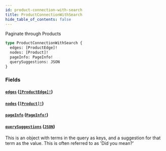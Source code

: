 ```yaml
---
id: product-connection-with-search
title: ProductConnectionWithSearch
hide_table_of_contents: false
---
```



Paginate through Products

```graphql
type ProductConnectionWithSearch {
  edges: [ProductEdge]!
  nodes: [Product]!
  pageInfo: PageInfo!
  querySuggestions: JSON
}
```


### Fields

#### [`edges`](#) ([`[ProductEdge]!`](/developers/demandhq-apis/demand-api/graphql/reference/objects/product-edge))




#### [`nodes`](#) ([`[Product]!`](/developers/demandhq-apis/demand-api/graphql/reference/objects/product))




#### [`pageInfo`](#) ([`PageInfo!`](/developers/demandhq-apis/demand-api/graphql/reference/objects/page-info))




#### [`querySuggestions`](#) ([`JSON`](/developers/demandhq-apis/demand-api/graphql/reference/scalars/json))

This is an object with terms in the query as keys, and a suggestion for that
term as the value. This is often referred to as 'Did you mean?'




